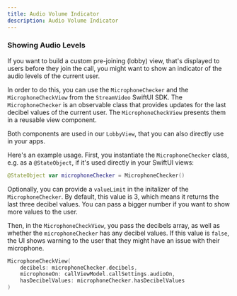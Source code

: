 ```yaml
---
title: Audio Volume Indicator
description: Audio Volume Indicator
---
```


### Showing Audio Levels

If you want to build a custom pre-joining (lobby) view, that's displayed to users before they join the call, you might want to show an indicator of the audio levels of the current user.

In order to do this, you can use the `MicrophoneChecker` and the `MicrophoneCheckView` from the `StreamVideo` SwiftUI SDK. The `MicrophoneChecker` is an observable class that provides updates for the last decibel values of the current user. The `MicrophoneCheckView` presents them in a reusable view component.

Both components are used in our `LobbyView`, that you can also directly use in your apps.

Here's an example usage. First, you instantiate the `MicrophoneChecker` class, e.g. as a `@StateObject`, if it's used directly in your SwiftUI views:

```swift
@StateObject var microphoneChecker = MicrophoneChecker()
```

Optionally, you can provide a `valueLimit` in the initalizer of the `MicrophoneChecker`. By default, this value is 3, which means it returns the last three decibel values. You can pass a bigger number if you want to show more values to the user.

Then, in the `MicrophoneCheckView`, you pass the decibels array, as well as whether the `microphoneChecker` has any decibel values. If this value is `false`, the UI shows warning to the user that they might have an issue with their microphone.

```swift
MicrophoneCheckView(
	decibels: microphoneChecker.decibels,
	microphoneOn: callViewModel.callSettings.audioOn,
    hasDecibelValues: microphoneChecker.hasDecibelValues                    
)
```